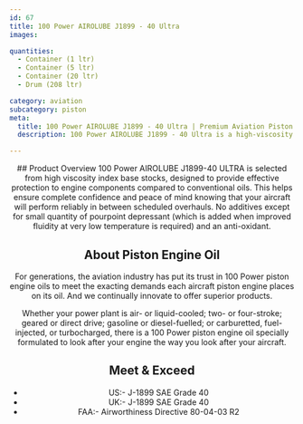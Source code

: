```yaml
---
id: 67
title: 100 Power AIROLUBE J1899 - 40 Ultra
images:

quantities:
  - Container (1 ltr)
  - Container (5 ltr)
  - Container (20 ltr)
  - Drum (208 ltr)

category: aviation
subcategory: piston
meta:
  title: 100 Power AIROLUBE J1899 - 40 Ultra | Premium Aviation Piston Engine Oil
  description: 100 Power AIROLUBE J1899 - 40 Ultra is a high-viscosity piston engine oil designed for modern aircraft. It provides exceptional protection for engine components, enhanced reliability between overhauls, and minimal additive formulation for superior performance. Meets US and UK J-1899 SAE Grade 40 and FAA Airworthiness Directive 80-04-03 R2 specifications.

---
```


<Header>
  ## Product Overview
 100 Power AIROLUBE J1899-40 ULTRA is selected from high viscosity index base stocks, designed to provide effective protection to engine components compared to conventional oils. This helps ensure complete confidence and peace of mind knowing that your aircraft will perform reliably in between scheduled overhauls. No additives except for small quantity of pourpoint depressant (which is added when improved fluidity at very low temperature is required) and an anti-oxidant.

  ## About Piston Engine Oil
  For generations, the aviation industry has put its trust in 100 Power piston engine oils to meet the exacting demands each aircraft piston engine places on its oil. And we continually innovate to offer superior products.

  Whether your power plant is air- or liquid-cooled; two- or four-stroke; geared or direct drive; gasoline or diesel-fuelled; or carburetted, fuel-injected, or turbocharged, there is a 100 Power piston engine oil specially formulated to look after your engine the way you look after your aircraft.

  ## Meet & Exceed
  - US:- J-1899 SAE Grade 40
  - UK:- J-1899 SAE Grade 40
  - FAA:- Airworthiness Directive 80-04-03 R2

</Header>
